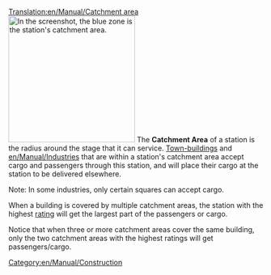 [[Translation:en/Manual/Catchment area]]
[[File:en/Manual/Catchmentarea.png|thumb|right|250px|In the screenshot, the blue zone is the station's catchment area.]]
The '''Catchment Area''' of a station is the radius around the stage that it can service. [[en/Manual/Towns|Town-buildings]] and [[en/Manual/Industries]] that are within a station's catchment area accept cargo and passengers through this station, and will place their cargo at the station to be delivered elsewhere.

Note: In some industries, only certain squares can accept cargo. 

When a building is covered by multiple catchment areas, the station with the highest [[en/Manual/Game Mechanics/Main Page#station-rating|rating]] will get the largest part of the passengers or cargo.

Notice that when three or more catchment areas cover the same building, only the two catchment areas with the highest ratings will get passengers/cargo.

[[Category:en/Manual/Construction]]